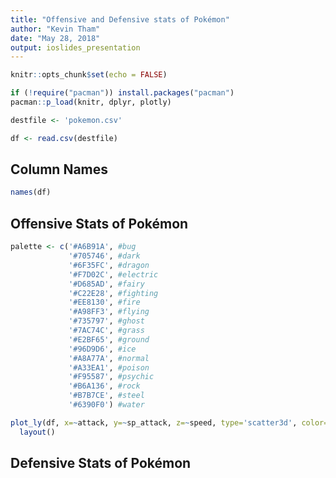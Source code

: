 ```yaml
---
title: "Offensive and Defensive stats of Pokémon"
author: "Kevin Tham"
date: "May 28, 2018"
output: ioslides_presentation
---
```


```r
knitr::opts_chunk$set(echo = FALSE)
```

```r
if (!require("pacman")) install.packages("pacman")
pacman::p_load(knitr, dplyr, plotly)
```

```r
destfile <- 'pokemon.csv'

df <- read.csv(destfile)

```

## Column Names

```r
names(df)
```

## Offensive Stats of Pokémon

```r
palette <- c('#A6B91A', #bug
             '#705746', #dark
             '#6F35FC', #dragon
             '#F7D02C', #electric
             '#D685AD', #fairy
             '#C22E28', #fighting
             '#EE8130', #fire
             '#A98FF3', #flying
             '#735797', #ghost
             '#7AC74C', #grass
             '#E2BF65', #ground
             '#96D9D6', #ice
             '#A8A77A', #normal
             '#A33EA1', #poison
             '#F95587', #psychic
             '#B6A136', #rock
             '#B7B7CE', #steel
             '#6390F0') #water

plot_ly(df, x=~attack, y=~sp_attack, z=~speed, type='scatter3d', color=~type1, colors=palette, mode='markers', marker=list(size=4), width=700, height=550, text='test') %>%
  layout()
```

## Defensive Stats of Pokémon

```r

```